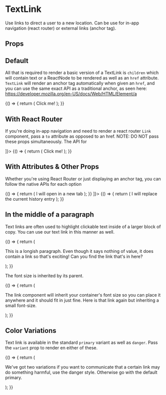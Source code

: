 
<Meta
  title="Components/TextLink"
  component={TextLink}
/>

# TextLink

Use links to direct a user to a new location. Can be use for in-app navigation (react router)
or external links (anchor tag).

## Props

<ArgsTable of={TextLink} />

## Default

All that is required to render a basic version of a TextLink is `children` which will contain text
or a ReactNode to be rendered as well as an `href` attribute. `TextLink` will render an anchor tag automatically
when given an `href`, and you can use the same exact API as a traditional anchor, as seen here:
https://developer.mozilla.org/en-US/docs/Web/HTML/Element/a

<Canvas>
  <Story name="Default">
    {() => {
      return (
        <TextLink href="http://palmetto.com">Click me!</TextLink>
      );
    }}
  </Story>
</Canvas>

## With React Router

If you're doing in-app navigation and need to render a react router `Link` component, pass a `to`
attribute as opposed to an href. NOTE: DO NOT pass these props simultaneously. The API for

<Canvas>
  <Story name="With React Router" decorators={[Story => <BrowserRouter><Story /></BrowserRouter>]}>
    {() => {
      return (
        <TextLink to="/">Click me!</TextLink>
      );
    }}
  </Story>
</Canvas>

## With Attributes & Other Props

Whether you're using React Router or just displaying an anchor tag, you can follow the native
APIs for each option

<Canvas>
  <Story name="With additional attributes">
    {() => {
      return (
        <TextLink href="http://ux.palmetto.com" target="_blank">
          I will open in a new tab
        </TextLink>
      );
    }}
  </Story>
</Canvas>

<Canvas>
  <Story name="With Link props" decorators={[Story => <BrowserRouter><Story /></BrowserRouter>]}>
    {() => {
      return (
        <TextLink to="/" replace>I will replace the current history entry</TextLink>
      );
    }}
  </Story>
</Canvas>

## In the middle of a paragraph

Text links are often used to highlight clickable text inside of a larger block of copy.
You can use our text link in this manner as well.

<Canvas>
  <Story name="Inside a paragraph">
    {() => {
      return (
        <p>
          This is a longish paragraph. Even though it says nothing of value, it does contain
          a link so that's exciting! Can you find <TextLink href="https://ux.palmetto.com">the link</TextLink> that's in here?
        </p>
      );
    }}
  </Story>
</Canvas>

The font size is inherited by its parent.

<Canvas>
  <Story name="With inherited font-size">
    {() => {
      return (
        <p className="font-size-sm">
          The link component will inherit your container's font size so you can place it anywhere
          and it should fit in just fine.
          Here is <TextLink href="https://ux.palmetto.com">that link</TextLink> again but inheriting
          a small font-size.
        </p>
      );
    }}
  </Story>
</Canvas>


## Color Variations

Text link is available in the standard `primary` variant as well as `danger`. Pass the `variant` prop
to render en either of these.

<Canvas>
  <Story name="Color variations">
    {() => {
      return (
        <p>
          We've got two variations if you want to communicate that a certain link may do something harmful,
          use the <TextLink href="https://ux.palmetto.com" variant="danger">danger</TextLink> style. Otherwise
          go with the default <TextLink href="https://ux.palmetto.com">primary</TextLink>.
        </p>
      );
    }}
  </Story>
</Canvas>
